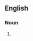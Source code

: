 {{also|love taps}}

==English==

===Noun===
{{head|en|noun plural form}}

# {{plural of|lovetap|lang=en}}